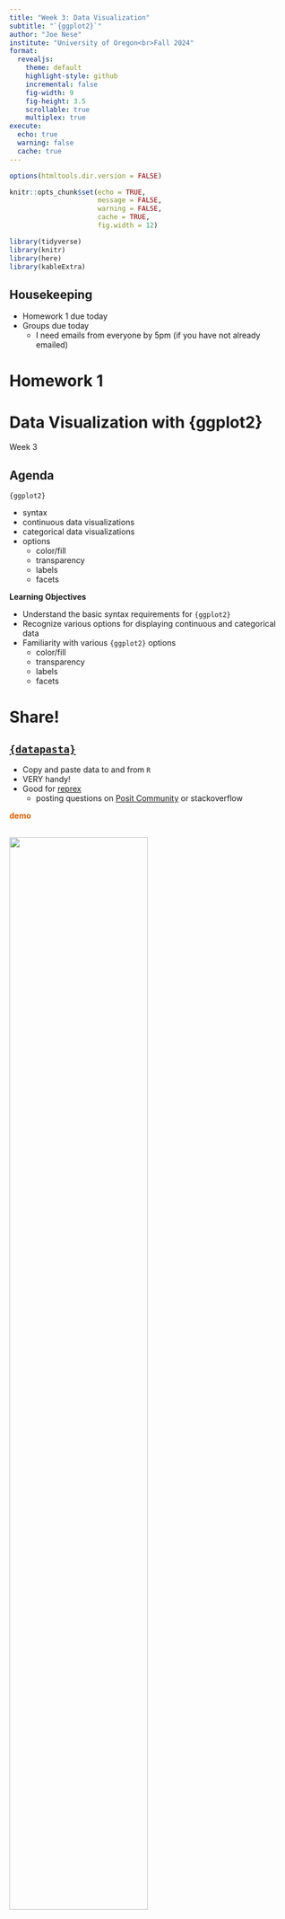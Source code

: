 ```yaml
---
title: "Week 3: Data Visualization"
subtitle: "`{ggplot2}`"
author: "Joe Nese"
institute: "University of Oregon<br>Fall 2024"
format:
  revealjs: 
    theme: default
    highlight-style: github
    incremental: false
    fig-width: 9
    fig-height: 3.5
    scrollable: true
    multiplex: true
execute: 
  echo: true
  warning: false
  cache: true
---
```


```r
options(htmltools.dir.version = FALSE)

knitr::opts_chunk$set(echo = TRUE,
                      message = FALSE,
                      warning = FALSE,
                      cache = TRUE,
                      fig.width = 12)

library(tidyverse)
library(knitr)
library(here)
library(kableExtra)

```

## Housekeeping

* Homework 1 due today
* Groups due today
  - I need emails from everyone by 5pm (if you have not already emailed)
  
# Homework 1

# Data Visualization with {ggplot2} 

Week 3

## Agenda {.smaller}

`{ggplot2}`

* syntax
* continuous data visualizations
* categorical data visualizations
* options
  + color/fill
  + transparency
  + labels
  + facets

**Learning Objectives**

* Understand the basic syntax requirements for `{ggplot2}` 
* Recognize various options for displaying continuous and categorical data
* Familiarity with various `{ggplot2}` options
  + color/fill
  + transparency
  + labels
  + facets

# Share! 


## [`{datapasta}`](https://github.com/MilesMcBain/datapasta)

* Copy and paste data to and from `R`
* VERY handy!
* Good for [reprex](https://github.com/tidyverse/reprex) 
  + posting questions on [Posit Community](https://forum.posit.co/) or stackoverflow

[**demo**]{style="color:#D55E00;"}

## 

![](https://cdn.myportfolio.com/45214904-6a61-4e23-98d6-b140f8654a40/b467ee99-87e3-4663-ae27-aaf027f940ce_rw_1920.png?h=0573cb8b960ba2f2c8486188761f03e0){width="70%"}

::: aside
Credit [Allison Horst](https://allisonhorst.com/data-science-art)
:::

## Providing grammar for: {.smaller}

* Graphics 
  + `{ggplot2}`
* Data manipulations 
  + `{dplyr}`
  + `{tidyr}`
* Expanding area of specialized topics
  + `{lubridate}`
  + `{glue}`
  + `{tidymodels}`
* Many more...

## Providing grammar for: {.smaller}

* Graphics 
  + <mark>`{ggplot2}`</mark>
* Data manipulations
  + `{dplyr}`
  + `{tidyr}`
* Expanding area of specialized topics
  + `{lubridate}`
  + `{glue}`
  + `{tidymodels}`
* Many more...

# {ggplot2}

## The `{ggplot2}` package

`gg` stands for the "grammar of graphics"

:::: {.columns}

::: {.column width="50%"}
![](https://ggplot2-book.org/cover.jpg){width="50%"}
:::

::: {.column width="50%"}
![](https://images-us.bookshop.org/ingram/9780387245447.jpg?height=500&v=v2)
:::

::::

## Resources

The `{ggplot2}` package is one of the most popular `R` packages, and there are many resources to learn the syntax 

* ggplot2 book (email me for digital copy)
* Posit [cheat sheet](https://rstudio.github.io/cheatsheets/html/data-visualization.html?_gl=1*1j49xha*_ga*MTM2MTAwMDI2MS4xNjk2OTY0NDAy*_ga_2C0WZ1JHG0*MTY5Njk2NDQwMi4xLjAuMTY5Njk2NDQwMi4wLjAuMA..)
  + Can be helpful, perhaps more so after a little experience
* [R Graphics Cookbook](http://www.cookbook-r.com/Graphs/)
* [R Graph Gallery](https://www.r-graph-gallery.com/index.html)
  + past students have really liked this one

## Components {.smaller}

Every `ggplot` plot has three components

1. **data**
    + the `data` used to produce the plot
2. **aesthetic mappings (`aes`)**
    + between variables and visual properties 
3. **layer(s)**
    + usually through the `geom_*()` function to produce geometric shapes to be rendered

. . .

**`ggplot()` always takes a data frame (tibble) as the first argument**

## Basic syntax {.smaller}

[ggplot(]{style="color:#D55E00"}[data]{style="color:#0072B2"}, [aes(]{style="color:#009E73"}x = xvar, y = yvar[)]{style="color:#009E73"}[)]{style="color:#D55E00"} [+]{style="color:#CC79A7"} <br> [geom_function()]{style="color:#E69f00"}

. . .

[ggplot()]{style="color:#D55E00"} = the function is `ggplot` and the package is `{ggplot2}` 

. . .

[data]{style="color:#0072B2"} = the data to be plotted

. . .

[aes(]{style="color:#009E73"}x = xvar, y = yvar[)]{style="color:#009E73"} = the `aes`thetic mappings

. . .

[geom_function()]{style="color:#E69f00"} = the `geom`etrics of the plot; the "[function()]{style="color:#E69f00"}" here represents any of the `geom_*` offerings

. . .

::: {.fragment}
<mark>note the [+]{style="color:#CC79A7"} and <ins>NOT</ins> the `%>%`</mark>
:::

## `{ggplot2}` template

```r
#| eval: false

ggplot(data, aes(mappings)) +
  geom_function()

```

. . .

or equivalently

. . .

```r
#| eval: false

data %>% 
  ggplot(aes(mappings)) +
  geom_function()

```


## Some data for today ![](https://allisonhorst.github.io/palmerpenguins/reference/figures/lter_penguins.png){fig-align="right" width="10%"} 

[run the following]{style="color:#D55E00;"}

```r
#| echo: true

library(tidyverse)
library(palmerpenguins)

head(penguins)
```

# Continuous Data

## Setting up a plot

Run the following code. What do you see?

```r
#| output-location: slide

penguins %>% 
  ggplot(aes(bill_length_mm, body_mass_g)) 
```

## Setting up a plot

We have to add some layers!

![](./images/owl.PNG)

## Setting up a plot

It's ready for you to add some `geom`etric <ins>layers</ins>...what should we add?

## How about points?

```r
#| output-location: fragment
#| code-line-numbers: "|3"

penguins %>% 
  ggplot(aes(bill_length_mm, body_mass_g)) +
  geom_point()
```

## Adding layers

* In the previous slide, we added a layer of points
* The `geom_point()` layer is a function, complete with it's own arguments

. . .

Let’s change the color of the points

How would you change the color of the points? 
	
<ins>or</ins> 

How would you find out about changing the color of the points?

. . .

`?geom_point`

## `color`

```r
#| output-location: fragment
#| code-line-numbers: "|3"

penguins %>% 
  ggplot(aes(bill_length_mm, body_mass_g)) +
  geom_point(color = "magenta")
```


## Add another layer

Let's add a smoothed line with `geom_smooth()`

```r
#| output-location: fragment
#| message: false
#| code-line-numbers: "|4"

penguins %>% 
  ggplot(aes(bill_length_mm, body_mass_g)) +
  geom_point(color = "magenta") + 
  geom_smooth()
```

## Add another layer

Let's add a smoothed line with `geom_smooth()`

```r
#| message: false
#| eval: false
#| code-line-numbers: "3"

penguins %>% 
  ggplot(aes(bill_length_mm, body_mass_g)) +
  geom_point(color = "magenta") + 
  geom_smooth()
```

*Note*: This is **NOT** the same as `geom_line()`. We are fitting a line of best fit with `geom_smooth()`

## You try

You probably got the [message]{style="color:#CC79A7;"} below when you ran (defaults)

```r
#| message: true

penguins %>% 
  ggplot(aes(bill_length_mm, body_mass_g)) +
  geom_point(color = "magenta") + 
  geom_smooth()
```

. . .

Change the `method` to `"lm"`

## Let's do this one together

Look at the help page – `?geom_smooth` 

1. Remove the `confidence` interval around the line

2. Now change the `*SE*` band to reflect a 68% confidence interval

## `color`: global vs. conditional 

Prior examples changed colors globally

- `geom_point(color = "magenta")`

. . .

Use `aes()` to access variables, and color according to a specific variable

. . .

- We use variable names within `aes()`

. . .

Let’s check the data again (`head()`) and the "species" variable (`table()`) 

. . .

[let's do this together]{style="color:#D55E00;"}

##

```r
#| message: false
#| output-location: fragment
#| code-line-numbers: "|3"

penguins %>% 
  ggplot(aes(bill_length_mm, body_mass_g)) +
  geom_point(aes(color = species)) 
```

## `color`: global vs. conditional 

```r
#| eval: false

penguins %>% 
  ggplot(aes(bill_length_mm, body_mass_g)) +
  geom_point(aes(color = species))
```

* When we did `geom_point(color = "magenta")` we put quotes around the color 
* Why now is "species" not in quotes?

. . .

* <ins>color names/hex codes are in quotes</ins> **NOT** in the `aes()`
* <ins>variable names are in the `aes()`</ins> **NOT** in quotes
* `aes()` is where you map to your data!

## Conditional flow through layers {.smaller}

If we use something like `color = “x”` in the first `aes`thetic, it will carry on through all additional layers

These two codes are the same:

```r
penguins %>% 
  ggplot(aes(bill_length_mm, body_mass_g)) +
  geom_point(aes(color = species))
```

```r
penguins %>% 
  gplot(aes(bill_length_mm, body_mass_g, color = species)) +
  geom_point()
```

. . .

But these two are not...why? [run to find out]{style="color:#D55E00;"}

```r
penguins %>% 
  ggplot(aes(bill_length_mm, body_mass_g)) +
  geom_point(aes(color = species)) + 
  geom_smooth()
```

```r
penguins %>% 
  ggplot(aes(bill_length_mm, body_mass_g, color = species)) +
  geom_point() + 
  geom_smooth()
```

## Be mindful with `aes()`

Using `aes()` when you **don't** need it

What is happening here?

```r
penguins %>% 
  ggplot(aes(bill_length_mm, body_mass_g)) +
  geom_point(aes(color = "blue")) + 
  geom_smooth()
```

## Be mindful with `aes()`

**Not** using `aes()` when you need it

What is happening here?

```r
penguins %>% 
  ggplot(aes(bill_length_mm, body_mass_g)) +
  geom_point(color = species) + 
  geom_smooth()
```

::: aside
Kind of helpful message here.
:::

# Themes

## Let's talk themes

* The default is `theme_gray()`
  + I don't like it
* But there are a lot of build-in alternative in `{ggplot2}`
  + `theme_minimal()` is my favorite
* Check out the [`{ggthemes}`](https://yutannihilation.github.io/allYourFigureAreBelongToUs/ggthemes/) package for a lot of alternatives
  + These days I often use the [`colorblind`](https://yutannihilation.github.io/allYourFigureAreBelongToUs/ggthemes/colorblind/) theme for discrete values in my plots
  + I also like the [`{MetBrewer}`](https://github.com/BlakeRMills/MetBrewer) package, inspired by art in the Met
* Check out the [`{ggthemeassist}`](https://github.com/calligross/ggthemeassist) add-in

# More themes

* The [`{hrbrthemes}`](https://github.com/hrbrmstr/hrbrthemes) are nice
* Consider [building your own theme!](https://bookdown.org/rdpeng/RProgDA/building-a-new-theme.html)
* Or Google around

. . .

* Set the theme globally
  + One of the first lines in your .qmd file (after you load packages) could be:
  
`theme_set(theme_minimal())`

## Get a little fancy

* You can use `geom_point()` for more than one layer
* You can also use a different data source on a layer
* Use these two properties to highlight points
  + How about penguins from Torgersen Island?

##

```r
penguins %>% 
  ggplot(aes(bill_length_mm, body_mass_g)) +
  geom_point(color = "black")
```

##

```r
#| code-line-numbers: "4"
penguins %>% 
  ggplot(aes(bill_length_mm, body_mass_g)) +
  geom_point(color = "black") + 
  geom_point(data = dplyr::filter(penguins, island == "Torgersen"), color = "magenta")
```

##

```r
#| code-line-numbers: "5"

penguins %>% 
  ggplot(aes(bill_length_mm, body_mass_g)) +
  geom_point(color = "black") + 
  geom_point(data = dplyr::filter(penguins, island == "Torgersen"), color = "magenta") + 
  geom_smooth(se = FALSE)
```

##

```r
#| code-line-numbers: "6"

penguins %>% 
  ggplot(aes(bill_length_mm, body_mass_g)) +
  geom_point(color = "black") + 
  geom_point(data = dplyr::filter(penguins, island == "Torgersen"), color = "magenta") + 
  geom_smooth(se = FALSE) + 
  theme_minimal()
```

## Another option

`{gghighlight}` varying flexibility

```r
#| code-line-numbers: "|4"

penguins %>% 
  ggplot(aes(bill_length_mm, body_mass_g)) +
  geom_point(color = "magenta") + 
  gghighlight::gghighlight(island == "Torgersen") + 
  theme_minimal()
```

## Line plots

When should you use line plots instead of smooths?

. . .

* *Usually when time is involved*

. . .


What are some good candidate data for line plots?

. . .

* *Oserved versus model-implied (estimated)*

## `geom_line()`

Classic time series example 

`economics` data from `{ggplot2}`

```r
economics
```

## Let's try it

How do you think we'd fit a line plot to these data, showing unemployment ("_unemploy_") over time?

. . .

```r
economics %>% 
  ggplot(aes(date, unemploy)) +
  geom_line()
```

## Layers

What happens when we layer geom_line and geom_point?

```r
economics %>% 
  ggplot(aes(date, unemploy)) +
  geom_line() +
  geom_point()
```

[try it!]{style="color:#D55E00;"}

. . .

Not the best instance of this

It would work better on a plot with fewer time points, but you get the idea

# Labels

`labs()`

## Axis Labels

```r
#| output-location: fragment
#| code-line-numbers: "|5|6"

economics %>% 
  ggplot(aes(date, unemploy)) +
  geom_line() +
  theme_minimal() +
  labs(x = "Date",
       y = "Unemployment")
```

## Title

```r
#| output-location: fragment
#| code-line-numbers: "|7"

economics %>% 
  ggplot(aes(date, unemploy)) +
  geom_line() +
  theme_minimal() +
  labs(x = "Date", 
       y = "Unemployment",
       title = "Unemployment Over Time") 
```

## Subtitle

```r
#| output-location: fragment
#| code-line-numbers: "|8"

economics %>% 
  ggplot(aes(date, unemploy)) +
  geom_line() +
  theme_minimal() +
  labs(x = "Date", 
       y = "Unemployment",
       title = "Unemployment Over Time",
       subtitle = "This is the subtitle")
```

## Caption

```r
#| output-location: fragment
#| code-line-numbers: "|9"

economics %>% 
  ggplot(aes(date, unemploy)) +
  geom_line() +
  theme_minimal() +
  labs(x = "Date", 
       y = "Unemployment",
       title = "Unemployment Over Time",
       subtitle = "This is the subtitle",
       caption = "Created by Joe Nese") 
```

## Tag

```r
#| output-location: fragment
#| code-line-numbers: "|10"

economics %>% 
  ggplot(aes(date, unemploy)) +
  geom_line() +
  theme_minimal() +
  labs(x = "Date", 
       y = "Unemployment",
       title = "Unemployment Over Time",
       subtitle = "This is the subtitle",
       caption = "Created by Joe Nese",
       tag = "(A)") 
```

## Legend (one way)

```r
#| output-location: fragment
#| code-line-numbers: "|2,7"

penguins %>% 
  ggplot(aes(bill_length_mm, body_mass_g, color = species)) + # 'color = '
  geom_point() +
  theme_minimal() +
  labs(x = "Bill Length (mm)",
       y = "Body Mass (g)",
       color = "Species!") # 'color = '
```

# Facets

## Faceting

* One of the most powerful features of `{ggplot2}`
* Produce *n* plots by a specific variable

* `facet_wrap()`
  + wrap a sequence of panels into two dimensions
  + based on variables(s)

## Faceting

```r
#| output-location: fragment
#| code-line-numbers: "|5"

penguins %>% 
  ggplot(aes(bill_length_mm, body_mass_g)) + 
  geom_point() +
  geom_smooth() +
  facet_wrap(~species)
```

## Careful about the `~`

```r
#| message: true
#| warning: true
#| error: true

penguins %>% 
  ggplot(aes(bill_length_mm, body_mass_g)) + 
  geom_point() +
  geom_smooth() +
  facet_wrap(species)
```

## Faceting 

two variables (like a matrix)

```r
#| message: false
#| warning: false
#| code-line-numbers: "|5"

penguins %>% 
  ggplot(aes(bill_length_mm, body_mass_g)) + 
  geom_point() +
  geom_smooth() +
  facet_wrap(species ~ year) 
```

## Alternative specification - `vars()`

```r
#| eval: false
#| code-line-numbers: "|5"

penguins %>% 
  ggplot(aes(bill_length_mm, body_mass_g)) + 
  geom_point() +
  geom_smooth() +
  facet_wrap(vars(species))
```

<br>

```r
#| eval: false
#| code-line-numbers: "|5"

penguins %>% 
  ggplot(aes(bill_length_mm, body_mass_g)) + 
  geom_point() +
  geom_smooth() +
  facet_wrap(vars(species, year))
```

# Heatmaps

> A heatmap is a literal way of visualizing a table of numbers, where you substitute the numbers with colored cells. <br> - Nathan Yau

* Useful for finding highs and lows  - and sometimes patterns
* They don't always work well

## Example with correlations

```r
corr <- cor(mtcars)

pc <- corr %>% 
  as.data.frame() %>% 
  mutate(row = rownames(.)) %>% 
  pivot_longer(
    cols = -row,
    names_to = "col",
    values_to = "cor"
  )

head(pc)
```

## Heatmap

```r
pc %>% 
  ggplot(aes(row, col, fill = cor)) +
  geom_tile()
```

## Viridis

```r
#| code-line-numbers: "|4"

pc %>% 
  ggplot(aes(row, col, fill = cor)) +
  geom_tile() +
  scale_fill_viridis_c() 
```

# Categorical Data

## Data

`{fivethirtyeight}` package

dataset is `college_grad_students`

```r
#| output-location: fragment

theme_set(theme_minimal(base_size = 16))

#install.packages("fivethirtyeight")
library(fivethirtyeight)
# View(college_grad_students)
grad <- college_grad_students # simpler reference
grad
```

## Histogram

Histogram of "grad_total"

```r
grad %>% 
  ggplot(aes(x = grad_total)) +
  geom_histogram()
```

## Transparency - `alpha`

Add some transparency – perhaps this looks nicer

```r
#| code-line-numbers: "3"

grad %>% 
  ggplot(aes(x = grad_total)) +
  geom_histogram(alpha = 0.7) 
```

## `color` vs. `fill`

**In general**

* `color` defines the color a geom is *outlined*
* `fill` defines the color a geom is *filled* 

## `color` vs. `fill`

For example:

* `geom_point()` default has only has a color and **NO** fill because they're just points
* Point shapes 21–24 include both a color and a fill

```r
#| echo: false

df_shapes <- data.frame(shape = 0:24)
ggplot(df_shapes, aes(0, 0, shape = shape)) +
  geom_point(aes(shape = shape), size = 5, fill = 'red') +
  scale_shape_identity() +
  theme_void() +
  facet_wrap(~shape)
  
```

## How would we change the color of this plot?

```r
grad %>% 
  ggplot(aes(x = grad_total)) +
  geom_histogram(alpha = 0.7)
```

## How would we change the color of this plot?

```r
grad %>% 
  ggplot(aes(x = grad_total)) +
  geom_histogram(alpha = 0.7, color = "magenta")
```

## How would we change the ~~color~~ fill of this plot?

```r
#| output-location: fragment

grad %>% 
  ggplot(aes(x = grad_total)) +
  geom_histogram(alpha = 0.7, fill = "magenta")
```

## Color by variable

What if we wanted different colors by a variable -- *major_category*

```r
penguins %>% 
  ggplot(aes(x = body_mass_g)) +
  geom_histogram(aes(fill = species), alpha = 0.7)
```

## Density plot

Alternative representation of distribution

* Think of it as a smoothed histogram (uses kernel smoothing)
* The depiction of the distribution is **NOT** determined by the number of the bins you use, as are histograms

## Density plot

`geom_density()`

```r
penguins %>% 
  ggplot(aes(x = body_mass_g)) +
  geom_density()
```

## Density plot

Now let’s fill by *species*

```r
penguins %>% 
  ggplot(aes(x = body_mass_g)) + 
  geom_density(aes(fill = species), alpha = 0.2)
```

## Possible alternative? `facet_wrap`

```r
penguins %>% 
  ggplot(aes(x = body_mass_g)) + 
  geom_density(alpha = 0.2) +
  facet_wrap(~species)
```

## Even better

density ridges `{ggridges}`

```r
library(ggridges)

penguins %>% 
  ggplot(aes(x = bill_length_mm, y = species)) + 
  geom_density_ridges()

```


## `fill` 

```r
#| code-line-numbers: "3"

penguins %>% 
  ggplot(aes(bill_length_mm , species)) +
  geom_density_ridges(aes(fill = factor(year)))
```

## Add transparency for clarity

```r
#| code-line-numbers: "3"

penguins %>% 
  ggplot(aes(bill_length_mm , species)) +
  geom_density_ridges(aes(fill = factor(year)), alpha = 0.5)
```

## Viridis

* easier to read by those with colorblindness 
* prints well in gray scale

```r
#| code-line-numbers: "|4"

penguins %>% 
  ggplot(aes(bill_length_mm , species)) +
  geom_density_ridges(aes(fill = factor(year)), alpha = 0.5) +
  scale_fill_viridis_d()
```

## Same fill function, different "`option`"

```r
#| code-line-numbers: "|4"

penguins %>% 
  ggplot(aes(bill_length_mm , species)) +
  geom_density_ridges(aes(fill = factor(year)), alpha = 0.7) +
  scale_fill_viridis_d(option = "plasma")
```

## Candy rankings `{fivethirtyeight}`

```r
#| output-location: fragment

candy <- candy_rankings %>% 
  pivot_longer(
    cols = chocolate:pluribus,
    names_to = "type",
    values_to = "foo") %>% 
  filter(foo) %>% 
  select(-foo)

candy
```

## Boxplot

```r
candy %>% 
  ggplot(aes(type, sugarpercent)) +
  geom_boxplot() 
```

## Violin plots

```r
candy %>% 
  ggplot(aes(type, sugarpercent)) +
  geom_violin() 
```

## Bar Charts

```r
head(mpg)
```

## Bar/Col Charts {.smaller}

:::: {.columns}

::: {.column width="50%"}
**`geom_bar()`**

* expects *x* **OR** *y*
* counts rows
* if you want to count the number of cases at each *x* or *y* position 
* makes the height of the bar proportional to the number of cases in each group
* uses `stat_count()` by default

:::

::: {.column width="50%"}
**`geom_col()`**

* expects *x* **AND** *y*
* expects numbers in your data
* if you want the heights of the bars to represent values in the data
* leaves the data as is
<br>
<br>
* uses `stat_identity()` by default

:::
::::

## `geom_bar()`

*mpg* data

```r
mpg %>% 
  ggplot(aes(class)) + # one variable in the `aes()`
  geom_bar() # counts the rows per class
```

## *summarized_mpg* data


```r
summarized_mpg <- mpg %>% 
  group_by(class) %>% 
  count()

head(summarized_mpg)
```

## `geom_col()`

*summarized_mpg* data

```r
summarized_mpg %>% 
  ggplot(aes(class, n)) + # two variables in the `aes()`
  geom_col() # data has the rows per class in "n"
```

##

:::: {.columns}

::: {.column width="40%"}
`geom_bar()` default

```r
mpg %>% 
  ggplot(aes(class)) + 
  geom_bar()
```
::: 

::: {.column width="60%" .fragment}

`geom_bar(stat = "identity")` 

```r
summarized_mpg %>% 
  ggplot(aes(class, n)) + 
  geom_bar(stat = "identity")
```
:::

::::

##

:::: columns

::: {.column width="40%"}
`geom_bar()` default

```r
mpg %>% 
  ggplot(aes(class)) + 
  geom_bar()
```
:::

::: {.column width="60%" .fragment}
`geom_col()` default

```r
summarized_mpg %>% 
  ggplot(aes(class, n)) + 
  geom_col()
```
:::

::::

##

:::: columns

::: {.column width="40%"}
`geom_bar()` default

```r
mpg %>% 
  ggplot(aes(class)) + 
  geom_bar()
```
:::

::: {.column width="60%" .fragment}
`geom_bar()` uh-oh

```r
summarized_mpg %>% 
  ggplot(aes(class)) + 
  geom_bar()
```
:::

::::

## What happened?

Let's look at our data again

:::: columns

::: {.column width="50%"}
```r
summarized_mpg
```
:::

::: {.column width="50%" .fragment}
```r
summarized_mpg %>% 
  ggplot(aes(class)) + 
  geom_bar()
```
:::

::::

## More bar plot options {.smaller}

```r
#| output-location: fragment

eclsk <- haven::read_sav(here::here("data", "ecls-k_samp.sav")) %>% 
  rio::characterize() %>% 
  janitor::clean_names()

ecls_smry <- eclsk %>%
    group_by(k_type, ethnic) %>%
    summarize(t1r_mean = mean(t1rscale))

ecls_smry
```

## Stacked bar plot

Look for effects in "ethnicity" by "k_type" (full/half day K)

```r
ecls_smry %>% 
  ggplot(aes(ethnic, t1r_mean)) +
  geom_col(aes(fill = k_type))
```

## Grouped bar plot

```r
#| code-line-numbers: "|4"

ecls_smry %>% 
  ggplot(aes(ethnic, t1r_mean)) +
  geom_col(aes(fill = k_type),
               position = "dodge")
```

## Rotating Labels

I have to look [this](https://stackoverflow.com/questions/1330989/rotating-and-spacing-axis-labels-in-ggplot2) up *every* time

```r
#| code-line-numbers: "|5"

ecls_smry %>% 
  ggplot(aes(ethnic, t1r_mean)) +
  geom_col(aes(fill = k_type),
           position = "dodge") +
  theme(axis.text.x = element_text(angle = 90, hjust = 1))
```

## Flip the coordinates

`coord_flip()`

```r
#| code-line-numbers: "|5"

ecls_smry %>% 
  ggplot(aes(ethnic, t1r_mean)) +
  geom_col(aes(fill = k_type),
           position = "dodge") +
  coord_flip() 
```

## Alternatively

`facet_wrap()`

```r
ecls_smry %>% 
  ggplot(aes(k_type, t1r_mean)) +
  geom_col(alpha = 0.8) +
  facet_wrap(~ethnic)
```

## Sometimes some redundancy works well

```r
ecls_smry %>% 
  ggplot(aes(k_type, t1r_mean, fill = k_type)) +
  geom_col(alpha = 0.8) +
  facet_wrap(~ethnic)
```

## `geom_*()` Review {.smaller}

* `geom_point()`
* `geom_smooth()`
* `geom_line()`
* `geom_tile()`
* `geom_histogram()`
* `geom_density()`
* `ggridges::geom_density_ridges()`
* `geom_boxplot()`
* `geom_violin()`
* `geom_bar()`
* `geom_col()`

## Challenge {.smaller}

* Start a new `R` project
* Create a new script, save it as "practice-plots.R"
* Load the `{tidyverse}`
* Print the **msleep** dataset to see it's structure (it's from `{ggplot2}`)

For each of the following, produce a separate plot

1. Plot the relation between "sleep_total" and "brainwt" (with "brainwt" as the DV) - scatter plot
2. Overlay a smooth on the previous plot
3. Color the points by "vore", but fit a single smooth
4. Fit separate smooths by "vore", but with all points being gray
5. Omit the standard error of the smooths
6. Use `ylim()` as an additional layer to restrict the *y*-axis to range from 0 to 5

# Next time

## Before next class {.smaller}

* Reading
  + [R4DS(2e) 4](https://r4ds.hadley.nz/data-transform)
* Supplemental Learning
  + [Codecademy: Modifying Data Frames](https://www.codecademy.com/courses/learn-r/lessons/r-data-frames-modifying)
  + [Codecademy: Aggregates in R](https://www.codecademy.com/courses/learn-r/lessons/r-aggregates/exercises/column-statistics)
* Homework
  + **Homework 2**
  + **Homework 3**


